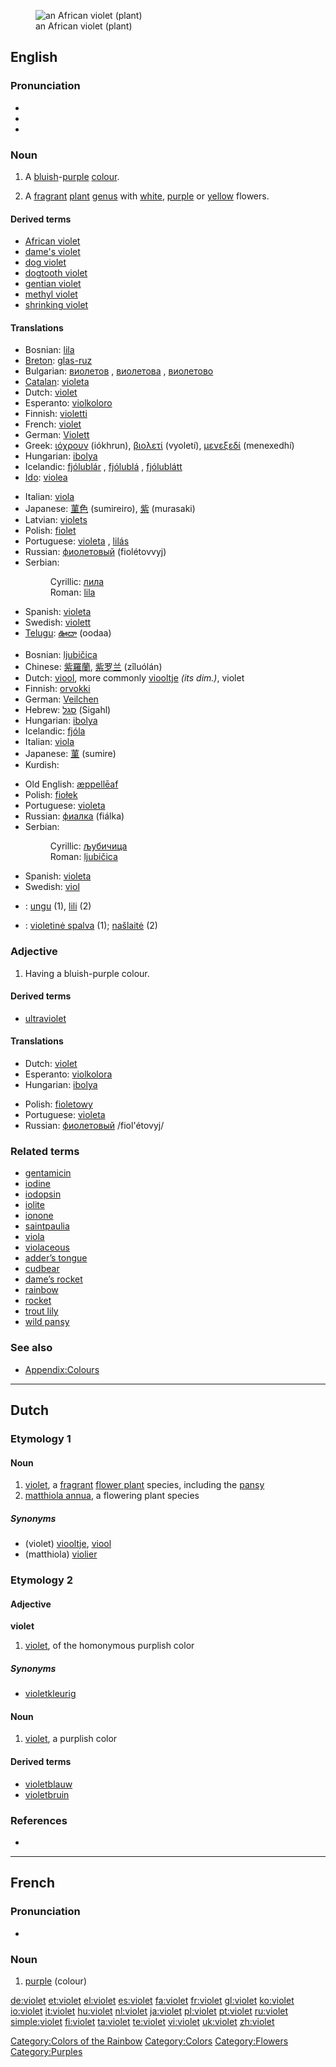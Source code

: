 {{wikipedia}}
{{see|Violet}}
[[Image:Purple African Violet Top.JPG|thumb|an African violet (plant)]]
==English==
{{wikipedia|Violet (color)}}

===Pronunciation===
* {{IPA|/ˈvaɪlət/, /ˈvaɪə.lət/, /ˈvaɪ.ə.lət/}}
* {{audio|en-uk-violet.ogg|Audio (UK)}}
* {{rhymes|aɪlət}}

{{wikipedia|Viola}}

===Noun===
{{en-noun}}

# A [[blue|bluish]]-[[purple]] [[colour]].
#: {{colour panel|7F00FF}}
#: {{colour panel|web violet|EE82EE}}
# A [[fragrant]] [[plant]] [[genus]] with [[white]], [[purple]] or [[yellow]] flowers.

====Derived terms====
* [[African violet]]
* [[dame's violet]]
* [[dog violet]]
* [[dogtooth violet]]
* [[gentian violet]]
* [[methyl violet]]
* [[shrinking violet]]

====Translations====
{{trans-top|colour}}
* Bosnian: [[lila#Bosnian|lila]] {{f}}
* [[Breton]]: [[glas-ruz]]
* Bulgarian: [[виолетов]] {{m}}, [[виолетова]] {{f}}, [[виолетово]] {{n}}
* [[Catalan]]: [[violeta]]
* Dutch: [[#Dutch|violet]]
* Esperanto: [[violkoloro]]
* Finnish: [[violetti]]
* French: [[violet#French|violet]]
* German: [[Violett]]
* Greek: [[ιόχρουν]] (iókhrun), [[βιολετί]] (vyoletí), [[μενεξεδί]] (menexedhí)
* Hungarian: [[ibolya]]
* Icelandic: [[fjólublár]] {{m}}, [[fjólublá]] {{f}}, [[fjólublátt]] {{n}}
* [[Ido]]: [[violea]]
{{trans-mid}}
* Italian: [[viola#Italian|viola]] {{m}}
* Japanese: [[菫色]] (sumireiro), [[紫]] (murasaki)
* Latvian: [[violets]]
* Polish: [[fiolet]] {{m}}
* Portuguese: [[violeta]] {{m}}, [[lilás]] {{m}}
* Russian: [[фиолетовый]] (fiolétovvyj)
* Serbian:
*: Cyrillic: [[лила#Serbian|лила]] {{f}}
*: Roman: [[lila#Serbian|lila]] {{f}}
* Spanish: [[violeta]] {{f}}
* Swedish: [[violett]]
* [[Telugu]]: [[ఊదా]] (oodaa)
{{trans-bottom}}

{{trans-top|plant}}
* Bosnian: [[ljubičica#Bosnian|ljubičica]] {{f}}
* Chinese: [[紫羅蘭]], [[紫罗兰]] (zǐluólán)
* Dutch: [[viool]], more commonly [[viooltje]] {{f}} ''(its dim.)'', violet
* Finnish: [[orvokki]]
* German: [[Veilchen]] {{n}}
* Hebrew: [[סגל]] (Sigahl)
* Hungarian: [[ibolya]]
* Icelandic: [[fjóla]] {{f}}
* Italian: [[viola#Italian|viola]] {{f}}
* Japanese: [[菫]] (sumire)
* Kurdish: {{KUchar|[[بنه‌وشه‌]]}}
{{trans-mid}}
* Old English: [[æppelleaf|æppellēaf]]
* Polish: [[fiołek]] {{m}}
* Portuguese: [[violeta]] {{f}}
* Russian: [[фиалка]] (fiálka) {{f}}
* Serbian:
*: Cyrillic: [[љубичица#Serbian|љубичица]] {{f}}
*: Roman: [[ljubičica#Serbian|ljubičica]] {{f}}
* Spanish: [[violeta]] {{f}}
* Swedish: [[viol]] {{c}}
{{trans-bottom}}

<!--Remove this section once all of the translations below have been moved into the tables above.-->
{{checktrans-top}}
* {{ttbc|Indonesian}}: [[ungu]] (1), [[lili]] (2)
* {{ttbc|Lithuanian}}: [[violetinė spalva]] {{f}} (1); [[našlaitė]] {{f}} (2)
{{trans-bottom}}

===Adjective===
{{en-adj|er}}

# {{colour}} Having a bluish-purple colour.

====Derived terms====
* [[ultraviolet]]

====Translations====
{{trans-top|having a bluish-purple color}}
* Dutch: [[#Dutch|violet]]
* Esperanto: [[violkolora]]
* Hungarian: [[ibolya]]
{{trans-mid}}
* Polish: [[fioletowy]]
* Portuguese: [[violeta]]
* Russian: [[фиолетовый]] /fiol'étovyj/
{{trans-bottom}}

===Related terms===
* [[gentamicin]]
* [[iodine]]
* [[iodopsin]]
* [[iolite]]
* [[ionone]]
* [[saintpaulia]]
* [[viola]]
* [[violaceous]]
* [[adder’s tongue]]
* [[cudbear]]
* [[dame’s rocket]]
* [[rainbow]]
* [[rocket]]
* [[trout lily]]
* [[wild pansy]]

===See also===
* [[Appendix:Colours]]

[[Category:Colors of the Rainbow]]
[[Category:Colors]]
[[Category:Flowers]]
[[Category:Purples]]

----

==Dutch==

===Etymology 1===

====Noun====
{{nl-noun}}

# [[violet]], a [[fragrant]] [[flower plant]] species, including the [[pansy]]
# [[matthiola annua]], a flowering plant species

=====Synonyms=====
* (violet) [[viooltje]], [[viool]]
* (matthiola) [[violier]]

===Etymology 2===

====Adjective====
'''violet'''

# [[violet]], of the homonymous purplish color

=====Synonyms=====
* [[violetkleurig]]

====Noun====
{{nl-noun}}

# [[violet]], a purplish color

====Derived terms====
* [[violetblauw]]
* [[violetbruin]]

===References===
* {{R:Koenen}}

----

==French==

===Pronunciation===
* {{IPA|/vjɔ.lɛ/|lang=fr}}

===Noun===
{{infl|fr|noun|head=violet}}

# [[purple]] (colour)

{{tbot entry|French|purple|2008|May|fr}}

[[de:violet]]
[[et:violet]]
[[el:violet]]
[[es:violet]]
[[fa:violet]]
[[fr:violet]]
[[gl:violet]]
[[ko:violet]]
[[io:violet]]
[[it:violet]]
[[hu:violet]]
[[nl:violet]]
[[ja:violet]]
[[pl:violet]]
[[pt:violet]]
[[ru:violet]]
[[simple:violet]]
[[fi:violet]]
[[ta:violet]]
[[te:violet]]
[[vi:violet]]
[[uk:violet]]
[[zh:violet]]